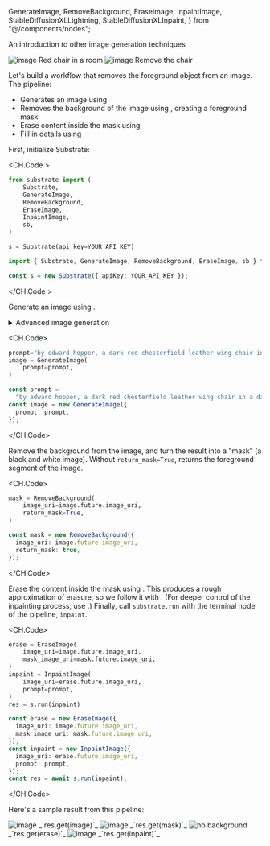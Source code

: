   GenerateImage,
  RemoveBackground,
  EraseImage,
  InpaintImage,
  StableDiffusionXLLightning,
  StableDiffusionXLInpaint,
} from "@/components/nodes";

<Callout emoji="֍">An introduction to other image generation techniques</Callout>

<div className="grid grid-cols-1 lg:grid-cols-2 mt-4 w-full">
  <Card>
    <CardContent className="flex justify-center pt-1">
      <Image
        src="https://cdn.substrate.run/u/TdI00FeAB8nzr0Su/4588c3de07b592f70fe628d58be851f9f91015d6691cb394_1722595384.jpeg"
        width={300}
        height={300}
        alt="image"
      />
    </CardContent>
    <CardFooter className="w-full flex justify-center">Red chair in a room</CardFooter>
  </Card>
  <Card>
    <CardContent className="flex justify-center pt-1">
      <Image
        src="https://cdn.substrate.run/u/TdI00FeAB8nzr0Su/4951c5436a9c18581f8b995ab3e72fbdf6cc9976008ee033_1722595390.jpeg"
        width={300}
        height={300}
        alt="image"
      />
    </CardContent>
    <CardFooter className="w-full flex justify-center">Remove the chair</CardFooter>
  </Card>
</div>

Let's build a workflow that removes the foreground object from an image. The pipeline:

- Generates an image using <GenerateImage/>
- Removes the background of the image using <RemoveBackground/>, creating a foreground mask
- Erase content inside the mask using <EraseImage/>
- Fill in details using <InpaintImage/>

<Diagram />

First, initialize Substrate:

<CH.Code >

```python Python
from substrate import (
    Substrate,
    GenerateImage,
    RemoveBackground,
    EraseImage,
    InpaintImage,
    sb,
)

s = Substrate(api_key=YOUR_API_KEY)

```

```typescript TypeScript
import { Substrate, GenerateImage, RemoveBackground, EraseImage, sb } from "substrate";

const s = new Substrate({ apiKey: YOUR_API_KEY });
```

</CH.Code >

Generate an image using <GenerateImage />.

<details>
<summary>Advanced image generation</summary>

- For more control over Stable Diffusion XL, use [StableDiffusionXLLightning](https://substrate.run/nodes#StableDiffusionXLLightning).
- Provide a seed to "pin" the initial noise in the image generation process – this can be a good way to experiment with subtle changes in your prompt.

</details>

<CH.Code>

```python Python
prompt="by edward hopper, a dark red chesterfield leather wing chair in a dark majestic room, pillars, celestial galaxy wallpaper",
image = GenerateImage(
    prompt=prompt,
)
```

```typescript TypeScript
const prompt =
  "by edward hopper, a dark red chesterfield leather wing chair in a dark majestic room, celestial galaxy wallpaper";
const image = new GenerateImage({
  prompt: prompt,
});
```

</CH.Code>

Remove the background from the image, and turn the result into a "mask" (a black and white image). Without `return_mask=True`, <RemoveBackground /> returns the foreground segment of the image.

<CH.Code>

```python Python
mask = RemoveBackground(
    image_uri=image.future.image_uri,
    return_mask=True,
)
```

```typescript TypeScript
const mask = new RemoveBackground({
  image_uri: image.future.image_uri,
  return_mask: true,
});
```

</CH.Code>

Erase the content inside the mask using <EraseImage />. This produces a rough approximation of erasure, so we follow it with <InpaintImage />. (For deeper control of the inpainting process, use <StableDiffusionXLInpaint />.) Finally, call `substrate.run` with the terminal node of the pipeline, `inpaint`.

<CH.Code>

```python Python
erase = EraseImage(
    image_uri=image.future.image_uri,
    mask_image_uri=mask.future.image_uri,
)
inpaint = InpaintImage(
    image_uri=erase.future.image_uri,
    prompt=prompt,
)
res = s.run(inpaint)
```

```typescript TypeScript
const erase = new EraseImage({
  image_uri: image.future.image_uri,
  mask_image_uri: mask.future.image_uri,
});
const inpaint = new InpaintImage({
  image_uri: erase.future.image_uri,
  prompt: prompt,
});
const res = await s.run(inpaint);
```

</CH.Code>

Here's a sample result from this pipeline:

<div className="grid grid-cols-1 lg:grid-cols-2 mt-4 w-full">
  <Card>
    <CardContent className="flex justify-center pt-1">
      <Image
        src="https://cdn.substrate.run/u/TdI00FeAB8nzr0Su/4588c3de07b592f70fe628d58be851f9f91015d6691cb394_1722595384.jpeg"
        width={300}
        height={300}
        alt="image"
      />
    </CardContent>
    <CardFooter className="w-full flex justify-center">_`res.get(image)`_</CardFooter>
  </Card>
  <Card>
    <CardContent className="flex justify-center pt-1">
      <Image
        src="https://cdn.substrate.run/u/TdI00FeAB8nzr0Su/e546abbc98b4f4d2e7695938272174840a4041563fb161cb_1722595388.png"
        width={300}
        height={300}
        alt="image"
      />
    </CardContent>
    <CardFooter className="w-full flex justify-center">_`res.get(mask)`_</CardFooter>
  </Card>
  <Card>
    <CardContent className="flex justify-center pt-1">
      <Image
        src="https://cdn.substrate.run/u/TdI00FeAB8nzr0Su/2c0ab56f3a5c2b9a36c908248a4f4cc6cdde720ce2301c22_1722595389.jpeg"
        width={300}
        height={300}
        alt="no background"
      />
    </CardContent>
    <CardFooter className="w-full flex justify-center">_`res.get(erase)`_</CardFooter>
  </Card>
  <Card>
    <CardContent className="flex justify-center pt-1">
      <Image
        src="https://cdn.substrate.run/u/TdI00FeAB8nzr0Su/4951c5436a9c18581f8b995ab3e72fbdf6cc9976008ee033_1722595390.jpeg"
        width={300}
        height={300}
        alt="image"
      />
    </CardContent>
    <CardFooter className="w-full flex justify-center">_`res.get(inpaint)`_</CardFooter>
  </Card>
</div>
